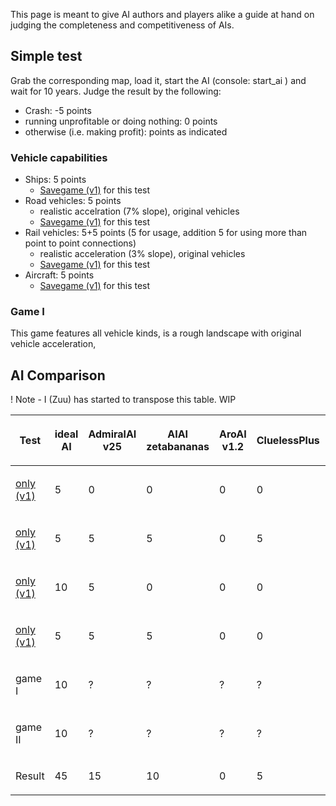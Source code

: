 This page is meant to give AI authors and players alike a guide at hand on judging the completeness and competitiveness of AIs.

== Simple test ==
Grab the corresponding map, load it, start the AI (console: start_ai <name of AI>) and wait for 10 years. Judge the result by the following:
* Crash: -5 points
* running unprofitable or doing nothing: 0 points
* otherwise (i.e. making profit): points as indicated

=== Vehicle capabilities ===
* Ships: 5 points
** [http://www.tt-forums.net/download/file.php?id=147081 Savegame (v1)] for this test
* Road vehicles: 5 points
** realistic accelration (7% slope), original vehicles
** [http://www.tt-forums.net/download/file.php?id=147082 Savegame (v1)] for this test
* Rail vehicles: 5+5 points (5 for usage, addition 5 for using more than point to point connections)
** realistic acceleration (3% slope), original vehicles
** [http://www.tt-forums.net/download/file.php?id=147083 Savegame (v1)] for this test
* Aircraft: 5 points
** [http://www.tt-forums.net/download/file.php?id=147084 Savegame (v1)] for this test

=== Game I ===
This game features all vehicle kinds, is a rough landscape with original vehicle acceleration, 

== AI Comparison ==

! Note - I (Zuu) has started to transpose this table. WIP

{|cellpadding="3" cellspacing="0" border="1" class="wikitable sortable"
!Test!!ideal AI!!AdmiralAI v25!!AIAI zetabananas!!AroAI v1.2!!CluelessPlus!!NoCAB v498
|-
|[http://www.tt-forums.net/download/file.php?id=147081|Ship only (v1)]      || 5 || 0 || 0 || 0 || 0 || 5 ||
|-
|[http://www.tt-forums.net/download/file.php?id=147082|RV only (v1)]        || 5 || 5 || 5 || 0 || 5 || 5 ||
|-
|[http://www.tt-forums.net/download/file.php?id=147083|Trains only (v1)]    ||10 || 5 || 0 || 0 || 0 || 5 ||
|-
|[http://www.tt-forums.net/download/file.php?id=147084|Aircraft only (v1)]  || 5 || 5 || 5 || 0 || 0 || 5 ||
|-
|game I         ||10 || ? || ? || ? || ? || ? ||
|-
|game II        ||10 || ? || ? || ? || ? || ? ||
|-
|Result         ||45 ||15 ||10 || 0 || 5 ||20 ||
|}